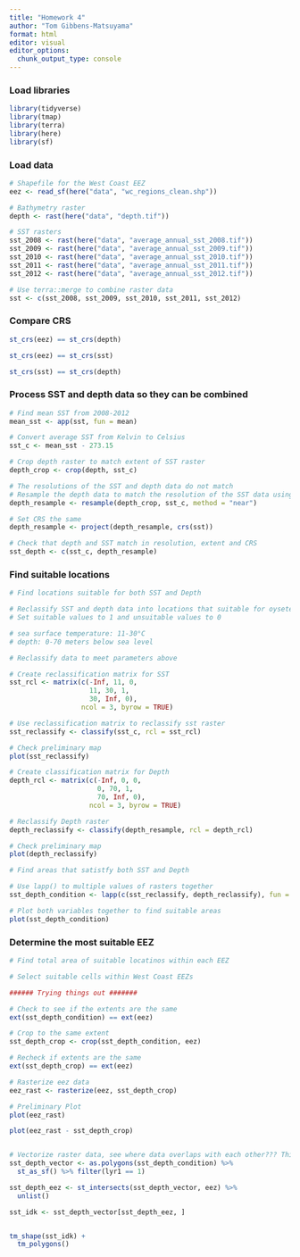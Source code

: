 ```yaml
---
title: "Homework 4"
author: "Tom Gibbens-Matsuyama"
format: html
editor: visual
editor_options: 
  chunk_output_type: console
---
```


### Load libraries

```r
library(tidyverse)
library(tmap)
library(terra)
library(here)
library(sf)
```

### Load data

```r
# Shapefile for the West Coast EEZ
eez <- read_sf(here("data", "wc_regions_clean.shp"))

# Bathymetry raster
depth <- rast(here("data", "depth.tif"))

# SST rasters
sst_2008 <- rast(here("data", "average_annual_sst_2008.tif"))
sst_2009 <- rast(here("data", "average_annual_sst_2009.tif"))
sst_2010 <- rast(here("data", "average_annual_sst_2010.tif"))
sst_2011 <- rast(here("data", "average_annual_sst_2011.tif"))
sst_2012 <- rast(here("data", "average_annual_sst_2012.tif"))

# Use terra::merge to combine raster data
sst <- c(sst_2008, sst_2009, sst_2010, sst_2011, sst_2012)
```

### Compare CRS

```r
st_crs(eez) == st_crs(depth)

st_crs(eez) == st_crs(sst)

st_crs(sst) == st_crs(depth)
```


### Process SST and depth data so they can be combined

```r
# Find mean SST from 2008-2012
mean_sst <- app(sst, fun = mean)

# Convert average SST from Kelvin to Celsius
sst_c <- mean_sst - 273.15

# Crop depth raster to match extent of SST raster
depth_crop <- crop(depth, sst_c)

# The resolutions of the SST and depth data do not match
# Resample the depth data to match the resolution of the SST data using the nearest neighbor approach
depth_resample <- resample(depth_crop, sst_c, method = "near")

# Set CRS the same
depth_resample <- project(depth_resample, crs(sst))

# Check that depth and SST match in resolution, extent and CRS
sst_depth <- c(sst_c, depth_resample)
```

### Find suitable locations

```r
# Find locations suitable for both SST and Depth

# Reclassify SST and depth data into locations that suitable for oyseters
# Set suitable values to 1 and unsuitable values to 0 

# sea surface temperature: 11-30°C
# depth: 0-70 meters below sea level

# Reclassify data to meet parameters above

# Create reclassification matrix for SST
sst_rcl <- matrix(c(-Inf, 11, 0,
                    11, 30, 1,
                    30, Inf, 0),
                  ncol = 3, byrow = TRUE)

# Use reclassification matrix to reclassify sst raster
sst_reclassify <- classify(sst_c, rcl = sst_rcl)

# Check preliminary map
plot(sst_reclassify)

# Create classification matrix for Depth
depth_rcl <- matrix(c(-Inf, 0, 0,
                      0, 70, 1,
                      70, Inf, 0),
                    ncol = 3, byrow = TRUE)

# Reclassify Depth raster
depth_reclassify <- classify(depth_resample, rcl = depth_rcl)

# Check preliminary map
plot(depth_reclassify)

# Find areas that satistfy both SST and Depth

# Use lapp() to multiple values of rasters together
sst_depth_condition <- lapp(c(sst_reclassify, depth_reclassify), fun = "*")

# Plot both variables together to find suitable areas
plot(sst_depth_condition)
```

### Determine the most suitable EEZ

```r
# Find total area of suitable locatinos within each EEZ

# Select suitable cells within West Coast EEZs

###### Trying things out #######

# Check to see if the extents are the same
ext(sst_depth_condition) == ext(eez)

# Crop to the same extent
sst_depth_crop <- crop(sst_depth_condition, eez)

# Recheck if extents are the same
ext(sst_depth_crop) == ext(eez)

# Rasterize eez data 
eez_rast <- rasterize(eez, sst_depth_crop)

# Preliminary Plot
plot(eez_rast)

plot(eez_rast - sst_depth_crop)


# Vectorize raster data, see where data overlaps with each other??? This is how we determine EEZ range??? 
sst_depth_vector <- as.polygons(sst_depth_condition) %>% 
  st_as_sf() %>% filter(lyr1 == 1)

sst_depth_eez <- st_intersects(sst_depth_vector, eez) %>% 
  unlist()

sst_idk <- sst_depth_vector[sst_depth_eez, ]


tm_shape(sst_idk) +
  tm_polygons()
```

